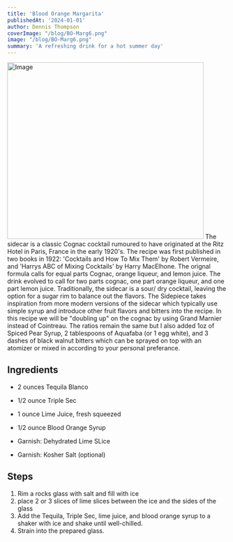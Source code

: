 ```yaml
---
title: 'Blood Orange Margarita'
publishedAt: '2024-01-01'
author: Dennis Thompson
coverImage: "/blog/BO-Marg6.png"
image: "/blog/BO-Marg6.png"
summary: 'A refreshing drink for a hot summer day'
---
```

<Image src="/blog/BO-Marg6.png" width="450" height="404" alt="Image" />
The sidecar is a classic Cognac cocktail rumoured to have originated at the Ritz Hotel in Paris, France in the early 1920's. The recipe was first published in two books in 1922: 'Cocktails and How To Mix Them' by Robert Vermeire, and 'Harrys ABC of Mixing Cocktails' by Harry MacElhone. The orignal formula calls for equal parts Cognac, orange liqueur, and lemon juice. The drink evolved to call for two parts cognac, one part orange liqueur, and one part lemon juice. Traditionally, the sidecar is a sour/ dry cocktail, leaving the option for a sugar rim to balance out the flavors. The Sidepiece takes inspiration from more modern versions of the sidecar which typically use simple syrup and introduce other fruit flavors and bitters into the recipe. In this recipe we will be "doubling up" on the cognac by using Grand Marnier instead of Cointreau. The ratios remain the same but I also added 1oz of Spiced Pear Syrup, 2 tablespoons of Aquafaba (or 1 egg white), and 3 dashes of black walnut bitters which can be sprayed on top with an atomizer or mixed in according to your personal preferance.

## Ingredients 
- 2 ounces Tequila Blanco 
- 1/2 ounce Triple Sec
- 1 ounce Lime Juice, fresh squeezed
- 1/2 ounce <Link href='/product/blood-orange-cocktail-syrup'>Blood Orange Syrup </Link>

- Garnish: <Link href='/product/lime'>Dehydrated Lime SLice</Link>
- Garnish: Kosher Salt (optional)


## Steps

1. Rim a rocks glass with salt and fill with ice
2. place 2 or 3 slices of lime slices between the ice and the sides of the glass
3. Add the Tequila, Triple Sec, lime juice, and blood orange syrup to a shaker with ice and shake until well-chilled.
4. Strain into the prepared glass.

<GuestbookPage />

